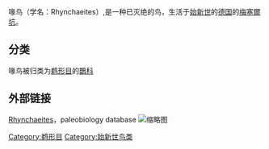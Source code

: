 {{Automatic taxobox
| name = 喙鳥屬
| fossil_range = [[始新世|始新世]]中期，{{fossilrange|48.6|40.4}}
| status = FOSSIL 
| image = Rhynchaeites sp.jpg
| image_width = 250px
| image_caption = 喙鸟的化石
| taxon = Rhynchaeites
| authority =  Wittich, 1898
| type_species = '''梅塞爾喙鳥<br>''Rhynchaeites messelensis'''''
| type_species_authority =  Wittich, 1898
}}
喙鸟（学名：Rhynchaeites）,是一种已灭绝的鸟，生活于[[始新世|始新世]]的[[德国|德国]]的[[梅塞爾坑|梅塞爾坑]]。

==分类==
喙鸟被归类为[[鹈形目|鹈形目]]的[[䴉科|䴉科]]

==外部链接==
[http://Paleodb.org Rhynchaeites]{{Wayback|url=http://paleodb.org/ |date=20120508022857 }}，paleobiology database
[[File:Rhynchaeites_messelensis.jpg|缩略图]]
{{Taxonbar|from=Q7321668}}

[[Category:鹈形目|Category:鹈形目]]
[[Category:始新世鸟类|Category:始新世鸟类]]